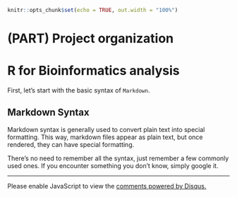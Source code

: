 ```r
knitr::opts_chunk$set(echo = TRUE, out.width = "100%")
```

# (PART) Project organization {.unnumbered}

# R for Bioinformatics analysis {#r4bioinformatics}

First, let's start with the basic syntax of `Markdown`.

## Markdown Syntax

Markdown syntax is generally used to convert plain text into special formatting. This way, markdown files appear as plain text, but once rendered, they can have special formatting.

There's no need to remember all the syntax, just remember a few commonly used ones. If you encounter something you don't know, simply google it.

---

<div id="disqus_thread"></div>
<script>

/**
*  RECOMMENDED CONFIGURATION VARIABLES: EDIT AND UNCOMMENT THE SECTION BELOW TO INSERT DYNAMIC VALUES FROM YOUR PLATFORM OR CMS.
*  LEARN WHY DEFINING THESE VARIABLES IS IMPORTANT: https://disqus.com/admin/universalcode/#configuration-variables*/
/*
var disqus_config = function () {
this.page.url = PAGE_URL;  // Replace PAGE_URL with your page's canonical URL variable
this.page.identifier = PAGE_IDENTIFIER; // Replace PAGE_IDENTIFIER with your page's unique identifier variable
};
*/
(function() { // DON'T EDIT BELOW THIS LINE
var d = document, s = d.createElement('script');
s.src = 'https://r-cookbook-shen.disqus.com/embed.js';
s.setAttribute('data-timestamp', +new Date());
(d.head || d.body).appendChild(s);
})();
</script>
<noscript>Please enable JavaScript to view the <a href="https://disqus.com/?ref_noscript">comments powered by Disqus.</a></noscript>
                            